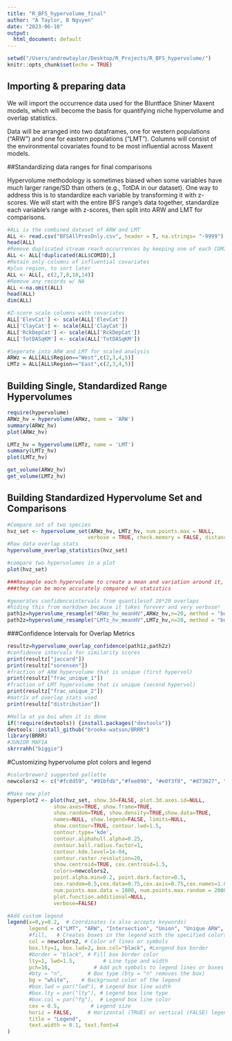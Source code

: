 ```yaml
---
title: "R_BFS_hypervolume_final"
author: "A Taylor, B Nguyen"
date: "2023-06-10"
output:
  html_document: default
---
```


```r
setwd("/Users/andrewtaylor/Desktop/R_Projects/R_BFS_hypervolume/")
knitr::opts_chunk$set(echo = TRUE)
```

## Importing & preparing data

We will import the occurrence data used for the Bluntface Shiner Maxent models, which will become the basis for quantifying niche hypervolume and overlap statistics.

Data will be arranged into two dataframes, one for western populations ("ARW") and one for eastern populations ("LMT"). Columns will consist of the environmental covariates found to be most influential across Maxent models.

##Standardizing data ranges for final comparisons

Hypervolume methodology is sometimes biased when some variables have much larger range/SD than others (e.g., TotDA in our dataset). One way to address this is to standardize each variable by transforming it with z-scores. We will start with the entire BFS range's data together, standardize each variable's range with z-scores, then split into ARW and LMT for comparisons.

```r
#ALL is the combined dataset of ARW and LMT
ALL <- read.csv("BFSAllPresOnly.csv", header = T, na.strings= "-9999")
head(ALL)
#Remove duplicated stream reach occurrences by keeping one of each COMID number.
ALL <- ALL[!duplicated(ALL$COMID),]
#Retain only columns of influential covariates
#plus region, to sort later
ALL <- ALL[, c(2,7,8,10,14)]
#Remove any records w/ NA 
ALL <-na.omit(ALL)
head(ALL)
dim(ALL)

#Z-score scale columns with covariates
ALL['ElevCat'] <- scale(ALL['ElevCat'])
ALL['ClayCat'] <- scale(ALL['ClayCat'])
ALL['RckDepCat'] <- scale(ALL['RckDepCat'])
ALL['TotDASqKM'] <- scale(ALL['TotDASqKM'])

#Seperate into ARW and LMT for scaled analysis
ARWz = ALL[ALL$Region=="West",c(2,3,4,5)]
LMTz = ALL[ALL$Region=="East",c(2,3,4,5)]
```

## Building Single, Standardized Range Hypervolumes

```r
require(hypervolume)
ARWz_hv = hypervolume(ARWz, name = 'ARW')
summary(ARWz_hv)
plot(ARWz_hv)

LMTz_hv = hypervolume(LMTz, name = 'LMT')
summary(LMTz_hv)
plot(LMTz_hv)

get_volume(ARWz_hv)
get_volume(LMTz_hv)
```

## Building Standardized Hypervolume Set and Comparisons

```r
#Compare set of two species
hvz_set <- hypervolume_set(ARWz_hv, LMTz_hv, num.points.max = NULL, 
                          verbose = TRUE, check.memory = FALSE, distance.factor = 1)
#Raw data overlap stats
hypervolume_overlap_statistics(hvz_set)

#compare two hypervolumes in a plot
plot(hvz_set)

###Resample each hypervolume to create a mean and variation around it, so 
###they can be more accurately compared w/ statistics
```

```r
#generates confidenceintervals from quantilesof 20*20 overlaps 
#hiding this from markdown because it takes forever and very verbose!
path1z=hypervolume_resample("ARWz_hv_meanHV",ARWz_hv,n=20, method = "bootstrap") 
path2z=hypervolume_resample("LMTz_hv_meanHV",LMTz_hv,n=20, method = "bootstrap") 
```

###Confidence Intervals for Overlap Metrics

```r
resultz=hypervolume_overlap_confidence(path1z,path2z) 
#confidence intervals for similarity scores
print(resultz["jaccard"])
print(resultz["sorensen"])
#fraction of ARW hypervolume that is unique (first hypervol)
print(resultz["frac_unique_1"])
#fraction of LMT hypervolume that is unique (second hypervol)
print(resultz["frac_unique_2"])
#matrix of overlap stats used
print(resultz["distribution"])
```

```r
#Holla at ya boi when it is done
if(!require(devtools)) {install.packages("devtools")}
devtools::install_github("brooke-watson/BRRR")
library(BRRR)
#JUNIOR MAFIA
skrrrahh("biggie")
```

#Customizing hypervolume plot colors and legend
```r

#colorbrewer2 suggested pallette
newcolors2 <- c("#fc8d59", "#91bfdb","#fee090", "#e0f3f8", "#d73027", "#4575b4")

#Make new plot
hyperplot2 <- plot(hvz_set, show.3d=FALSE, plot.3d.axes.id=NULL,
               show.axes=TRUE, show.frame=TRUE,
               show.random=TRUE, show.density=TRUE,show.data=TRUE,
               names=NULL, show.legend=FALSE, limits=NULL, 
               show.contour=TRUE, contour.lwd=1.5, 
               contour.type='kde', 
               contour.alphahull.alpha=0.25,
               contour.ball.radius.factor=1, 
               contour.kde.level=1e-04,
               contour.raster.resolution=20,
               show.centroid=TRUE, cex.centroid=1.5,
               colors=newcolors2, 
               point.alpha.min=0.2, point.dark.factor=0.5,
               cex.random=0.5,cex.data=0.75,cex.axis=0.75,cex.names=1.0,cex.legend=1.0,
               num.points.max.data = 1000, num.points.max.random = 2000, reshuffle=TRUE,
               plot.function.additional=NULL,
               verbose=FALSE)

#Add custom legend
legend(x=0,y=0.2,  # Coordinates (x also accepts keywords)
       legend = c("LMT", "ARW", "Intersection", "Union", "Unique ARW", "Unique LMT"), # Vector with the name of each group
       #fill,   # Creates boxes in the legend with the specified colors
       col = newcolors2, # Color of lines or symbols
       box.lty=1, box.lwd=2, box.col="black", #Lengend box border
       #border = "black", # Fill box border color
       lty=1, lwd=1.5,         # Line type and width
       pch=16,              # Add pch symbols to legend lines or boxes
       #bty = "n",        # Box type (bty = "n" removes the box)
       bg = "white",    # Background color of the legend
       #box.lwd = par("lwd"), # Legend box line width
       #box.lty = par("lty"), # Legend box line type
       #box.col = par("fg"),  # Legend box line color
       cex = 0.5,          # Legend size
       horiz = FALSE,     # Horizontal (TRUE) or vertical (FALSE) legend
       title = "Legend",
       text.width = 0.1, text.font=4
)      

```